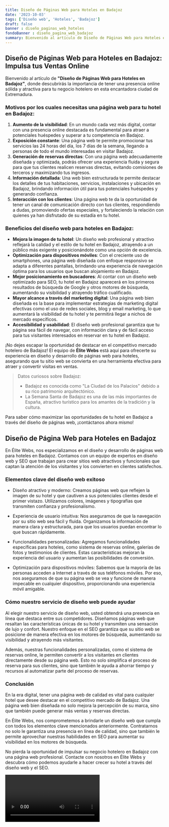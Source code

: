 ```yaml
---
title: Diseño de Páginas Web para Hoteles en Badajoz
date: '2023-10-03'
tags: ['Diseño web', 'Hoteles', 'Badajoz']
draft: false
banner : diseño_paginas_web_hoteles
fondoBanner : diseño_pagina_web_badajoz
summary: Bienvenido al artículo de Diseño de Páginas Web para Hoteles en Badajoz, donde descubrirás la importancia de tener una presencia online sólida y atractiva para tu negocio hotelero en esta encantadora ciudad de Extremadura.
---
```


## **Diseño de Páginas Web para Hoteles en Badajoz: Impulsa tus Ventas Online**

Bienvenido al artículo de **"Diseño de Páginas Web para Hoteles en Badajoz"**, donde descubrirás la importancia de tener una presencia online sólida y atractiva para tu negocio hotelero en esta encantadora ciudad de Extremadura.

### **Motivos por los cuales necesitas una página web para tu hotel en Badajoz:**

1. **Aumento de la visibilidad**: En un mundo cada vez más digital, contar con una presencia online destacada es fundamental para atraer a potenciales huéspedes y superar a tu competencia en Badajoz.
2. **Exposición constante**: Una página web te permite promocionar tus servicios las 24 horas del día, los 7 días de la semana, llegando a personas de todo el mundo interesadas en visitar Badajoz.
3. **Generación de reservas directas**: Con una página web adecuadamente diseñada y optimizada, podrás ofrecer una experiencia fluida y segura para que tus clientes realicen reservas directas, evitando comisiones de terceros y maximizando tus ingresos.
4. **Información detallada**: Una web bien estructurada te permite destacar los detalles de tus habitaciones, servicios, instalaciones y ubicación en Badajoz, brindando información útil para tus potenciales huéspedes y generando confianza.
5. **Interacción con los clientes**: Una página web te da la oportunidad de tener un canal de comunicación directo con tus clientes, respondiendo a dudas, promoviendo ofertas especiales, y fortaleciendo la relación con quienes ya han disfrutado de su estadía en tu hotel.

### **Beneficios del diseño web para hoteles en Badajoz:**

- **Mejora la imagen de tu hotel**: Un diseño web profesional y atractivo reflejará la calidad y el estilo de tu hotel en Badajoz, atrayendo a un público más exigente y posicionándote como una opción de excelencia.
- **Optimización para dispositivos móviles**: Con el creciente uso de smartphones, una página web diseñada con enfoque responsivo se adapta a diferentes pantallas, brindando una experiencia de navegación óptima para los usuarios que buscan alojamiento en Badajoz.
- **Mejor posicionamiento en buscadores**: Al contar con un diseño web optimizado para SEO, tu hotel en Badajoz aparecerá en los primeros resultados de búsqueda de Google y otros motores de búsqueda, aumentando su visibilidad y atrayendo tráfico cualificado.
- **Mayor alcance a través del marketing digital**: Una página web bien diseñada es la base para implementar estrategias de marketing digital efectivas como el uso de redes sociales, blog y email marketing, lo que aumentará la visibilidad de tu hotel y te permitirá llegar a nichos de mercado específicos.
- **Accesibilidad y usabilidad**: El diseño web profesional garantiza que tu página sea fácil de navegar, con información clara y de fácil acceso para tus visitantes interesados en reservar en tu hotel en Badajoz.

¡No dejes escapar la oportunidad de destacar en el competitivo mercado hotelero de Badajoz! El equipo de **Élite Webs** está aquí para ofrecerte su experiencia en diseño y desarrollo de páginas web para hoteles, asegurando que tu sitio web se convierta en una herramienta efectiva para atraer y convertir visitas en ventas.

> Datos curiosos sobre Badajoz:
> - Badajoz es conocida como "La Ciudad de los Palacios" debido a su rico patrimonio arquitectónico.
> - La Semana Santa de Badajoz es una de las más importantes de España, atractivo turístico para los amantes de la tradición y la cultura.

Para saber cómo maximizar las oportunidades de tu hotel en Badajoz a través del diseño de páginas web, ¡contáctanos ahora mismo!

<GifSeo />

<Cta />

## Diseño de Página Web para Hoteles en Badajoz

En Élite Webs, nos especializamos en el diseño y desarrollo de páginas web para hoteles en Badajoz. Contamos con un equipo de expertos en diseño web y SEO que trabajan para crear sitios web atractivos y funcionales que captan la atención de los visitantes y los convierten en clientes satisfechos.

### Elementos clave del diseño web exitoso

- Diseño atractivo y moderno: Creamos páginas web que reflejen la imagen de su hotel y que cautiven a sus potenciales clientes desde el primer vistazo. Utilizamos colores, imágenes y tipografías que transmiten confianza y profesionalismo.

- Experiencia de usuario intuitiva: Nos aseguramos de que la navegación por su sitio web sea fácil y fluida. Organizamos la información de manera clara y estructurada, para que los usuarios puedan encontrar lo que buscan rápidamente.

- Funcionalidades personalizadas: Agregamos funcionalidades específicas para hoteles, como sistema de reservas online, galerías de fotos y testimonios de clientes. Estas características mejoran la experiencia del usuario y aumentan las posibilidades de conversión.

- Optimización para dispositivos móviles: Sabemos que la mayoría de las personas acceden a Internet a través de sus teléfonos móviles. Por eso, nos aseguramos de que su página web se vea y funcione de manera impecable en cualquier dispositivo, proporcionando una experiencia móvil amigable.

### Cómo nuestro servicio de diseño web puede ayudar

Al elegir nuestro servicio de diseño web, usted obtendrá una presencia en línea que destaca entre sus competidores. Diseñamos páginas web que resaltan las características únicas de su hotel y transmiten una sensación de lujo y confort. Nuestro enfoque en el SEO garantiza que su sitio web se posicione de manera efectiva en los motores de búsqueda, aumentando su visibilidad y atrayendo más visitantes.

Además, nuestras funcionalidades personalizadas, como el sistema de reservas online, le permiten convertir a los visitantes en clientes directamente desde su página web. Esto no solo simplifica el proceso de reserva para sus clientes, sino que también le ayuda a ahorrar tiempo y recursos al automatizar parte del proceso de reservas.

### Conclusión

En la era digital, tener una página web de calidad es vital para cualquier hotel que desee destacar en el competitivo mercado de Badajoz. Una página web bien diseñada no solo mejora la percepción de su marca, sino que también puede generar más ventas y reservas directas.

En Élite Webs, nos comprometemos a brindarle un diseño web que cumpla con todos los elementos clave mencionados anteriormente. Contratarnos no solo le garantiza una presencia en línea de calidad, sino que también le permite aprovechar nuestras habilidades en SEO para aumentar su visibilidad en los motores de búsqueda.

No pierda la oportunidad de impulsar su negocio hotelero en Badajoz con una página web profesional. Contacte con nosotros en Élite Webs y descubra cómo podemos ayudarle a hacer crecer su hotel a través del diseño web y el SEO.

<Video />

<CtaBot job='Hoteles' city='Badajoz'/>

<Gmaps query='Badajoz+españa+maps' />